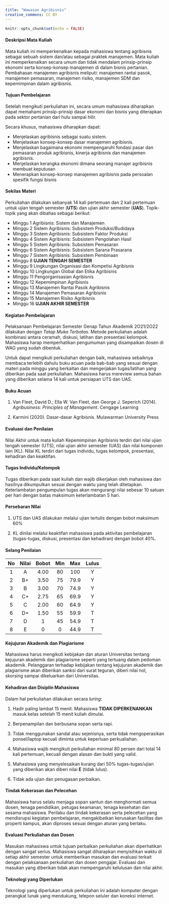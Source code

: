 ```yaml
---
title: "Wawasan Agribisnis"
creative_commons: CC BY
---
```


```r
knitr::opts_chunk$set(echo = FALSE)
```


#### Deskripsi Mata Kuliah

Mata kuliah ini memperkenalkan kepada mahasiswa tentang agribisnis sebagai sebuah sistem dan/atau sebagai praktek manajemen. Mata kuliah ini memperkenalkan secara umum dan tidak mendalam prinsip-prinsip ekonomi serta konsep-konsep manajemen di dalam bisnis pertanian. Pembahasan manajemen agribisnis meliputi: manajemen rantai pasok, manajemen pemasaran, manajemen risiko, manajemen SDM dan kepemimpinan dalam agribisnis.

#### Tujuan Pembelajaran

Setelah mengikuti perkuliahan ini, secara umum mahasiswa diharapkan dapat memahami prinsip-prinsip dasar ekonomi dan bisnis yang diterapkan pada sektor pertanian dari hulu sampai hilir.

Secara khusus, mahasiswa diharapkan dapat:

* Menjelaskan agribisnis sebagai suatu sistem.
* Menjelaskan konsep-konsep dasar manajemen agribisnis.
* Menjelaskan bagaimana ekonomi mempengaruhi fondasi pasar dan pemasaran produk agribisnis, kinerja agribisnis dan manajemen agribisnis.
* Menjelaskan kerangka ekonomi dimana seorang manajer agribisnis membuat keputusan
* Menerapkan konsep-konsep manajemen agribisnis pada persoalan spesifik fungsi bisnis

#### Sekilas Materi

Perkuliahan dilakukan sebanyak 14 kali pertemuan dan 2 kali pertemuan untuk
ujian tengah semester (**UTS**) dan ujian akhir semester (**UAS**). Topik-topik yang akan dibahas sebagai berikut:

:::obj

* Minggu 1 Agribisnis: Sistem dan Manajemen
* Minggu 2 Sistem Agribisnis: Subsistem Produksi/Budidaya
* Minggu 3 Sistem Agribisnis: Subsistem Faktor Produksi
* Minggu 4 Sistem Agribisnis: Subsistem Pengolahan Hasil
* Minggu 5 Sistem Agribisnis: Subsistem Pemasaran
* Minggu 6 Sistem Agribisnis: Subsistem Sarana Prasarana
* Minggu 7 Sistem Agribisnis: Subsistem Pembinaan
* Minggu 8 **UJIAN TENGAH SEMESTER**
* Minggu 9 Lingkungan Organisasi dan Kompetisi Agribisnis 
* Minggu 10 Lingkungan Global dan Etika Agribisnis
* Minggu 11 Pengorganisasian Agribisnis
* Minggu 12 Kepemimpinan Agribisnis
* Minggu 13 Manajemen Rantai Pasok Agribisnis
* Minggu 14 Manajemen Pemasaran Agribisnis
* Minggu 15 Manajemen Risiko Agribisnis
* Minggu 16 **UJIAN AKHIR SEMESTER**

:::

#### Kegiatan Pembelajaran

Pelaksanaan Pembelajaran Semester Genap Tahun Akademik 2O21/2O22 dilakukan dengan *Tatap Muka Terbatas*. Metode perkuliahan adalah kombinasi antara ceramah, diskusi, latihan dan presentasi kelompok. Mahasiswa harap memperhatikan pengumuman yang disampaikan dosen di WAG yang sudah dibentuk. 

Untuk dapat mengikuti perkuliahan dengan baik, mahasiswa sebaiknya membaca terlebih dahulu buku acuan pada bab-bab yang sesuai dengan materi pada minggu yang berkaitan dan mengerjakan tugas/latihan yang diberikan pada saat perkuliahan. Mahasiswa harus mereview semua bahan yang diberikan selama 14 kali untuk persiapan UTS dan UAS. 

#### Buku Acuan

1. Van Fleet, David D.; Ella W. Van Fleet, dan George J. Seperich (2014). *Agribusiness: Principles of Management*. Cengage Learning

2. Karmini (2020). Dasar-dasar Agribisnis. Mulawarman University Press

#### Evaluasi dan Penilaian

Nilai Akhir untuk mata kuliah Kepemimpinan Agribisnis terdiri dari nilai ujian tengah semester (UTS), nilai ujian akhir semester (UAS) dan nilai komponen lain (KL). Nilai KL terdiri dari tugas individu, tugas kelompok, presentasi, kehadiran dan keaktifan. 

#### Tugas Individu/Kelompok

Tugas diberikan pada saat kuliah dan wajib dikerjakan oleh mahasiswa dan
hasilnya dikumpulkan sesuai dengan waktu yang telah ditetapkan. Keterlambatan pengumpulan tugas akan mengurangi nilai sebesar 10 satuan per hari dengan batas maksimum keterlambatan 5 hari.

#### Persebaran NIlai

1. UTS dan UAS dilakukan melalui ujian tertulis dengan bobot maksimum 60%

2. KL dinilai melalui keaktifan mahasiswa pada aktivitas pembelajaran (tugas-tugas, diskusi, presentasi dan kehadiran) dengan bobot 40%.

#### Selang Penilaian

|No|Nilai|Bobot|Min|Max|Lulus|
|:---:|:---:|:---:|:---:|:---:|:---:|
|1  | A |4.00|80|100|Y|
|2  |B+|3.50|75|79.9|Y|
|3 | B |3.00 | 70|74.9|Y|
|4 | C+ | 2.75| 65| 69.9| Y|
|5|C|2.00|60|64.9|Y|
|6|D+|1.50| 55 |59.9| T|
|7|D|1| 45|54.9| T|
|8|E|0|0|44.9| T|

#### Kejujuran Akademik dan Plagiarisme 

Mahasiswa harus mengikuti kebijakan dan aturan Universitas tentang kejujuran akademik dan plagiarisme seperti yang tertuang dalam pedoman akademik. Pelanggaran terhadap kebijakan tentang kejujuran akademik dan plagiarisme akan diberikan sanksi dari surat teguran, diberi nilai nol, skorsing sampai dikeluarkan dari Universitas.

#### Kehadiran dan Disiplin Mahasiswa

Dalam hal perkuliahan dilakukan secara *luring*:

1. Hadir paling lambat 15 menit. Mahasiswa **TIDAK DIPERKENANKAN** masuk kelas setelah 15 menit kuliah dimulai.

2. Berpenampilan dan berbusana sopan serta rapi.

3. Tidak menggunakan sandal atau sejenisnya, serta tidak mengoperasikan ponsel/laptop kecuali diminta untuk keperluan perkualiahan.

4. Mahasiswa wajib mengikuti perkuliahan minimal 80 persen dari total 14 kali pertemuan, kecuali dengan alasan dan bukti yang valid.

5. Mahasiswa yang menyelesaikan kurang dari 50% tugas-tugas/ujian yang diberikan akan diberi nilai **E** (tidak lulus). 

6. Tidak ada ujian dan penugasan perbaikan.

#### Tindak Kekerasan dan Pelecehan

Mahasiswa harus selalu menjaga sopan santun dan menghormati semua dosen, tenaga pendidikan, petugas keamanan, tenaga kesehatan dan sesama mahasiswa. Perilaku dan tindak kekerasan serta pelecehan yang mendisrupsi kegiatan pembelajaran, mengakibatkan kerusakan fasilitas dan properti kampus, akan diproses sesuai dengan aturan yang berlaku.

#### Evaluasi Perkuliahan dan Dosen

Masukan mahasiswa untuk tujuan perbaikan perkuliahan akan diperhatikan dengan sangat serius. Mahasiswa sangat diharapkan menyisihkan waktu di setiap akhir semester untuk memberikan masukan dan evaluasi terkait dengan pelaksanaan perkuliahan dan dosen pengajar. Evaluasi dan masukan yang diberikan tidak akan mempengaruhi kelulusan dan nilai akhir.

#### Teknologi yang Diperlukan

Teknologi yang diperlukan untuk perkuliahan ini adalah komputer dengan perangkat lunak yang mendukung, telepon seluler dan koneksi internet. 
